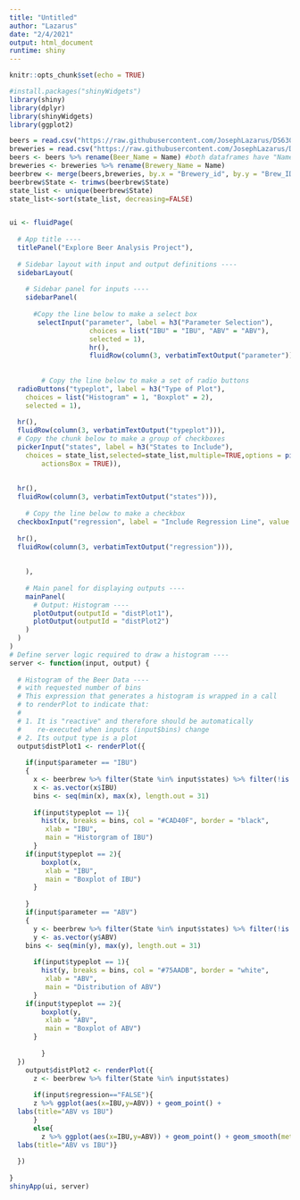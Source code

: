 ```yaml
---
title: "Untitled"
author: "Lazarus"
date: "2/4/2021"
output: html_document
runtime: shiny
---
```


```r
knitr::opts_chunk$set(echo = TRUE)
```

```r
#install.packages("shinyWidgets")
library(shiny)
library(dplyr)
library(shinyWidgets)
library(ggplot2)

beers = read.csv("https://raw.githubusercontent.com/JosephLazarus/DS6306_Study1/main/Beers.csv", header = TRUE)
breweries = read.csv("https://raw.githubusercontent.com/JosephLazarus/DS6306_Study1/main/Breweries.csv", header = TRUE)
beers <- beers %>% rename(Beer_Name = Name) #both dataframes have "Name"
breweries <- breweries %>% rename(Brewery_Name = Name)
beerbrew <- merge(beers,breweries, by.x = "Brewery_id", by.y = "Brew_ID")
beerbrew$State <- trimws(beerbrew$State)
state_list <- unique(beerbrew$State)
state_list<-sort(state_list, decreasing=FALSE)


ui <- fluidPage(
  
  # App title ----
  titlePanel("Explore Beer Analysis Project"),
  
  # Sidebar layout with input and output definitions ----
  sidebarLayout(
    
    # Sidebar panel for inputs ----
    sidebarPanel(
      
      #Copy the line below to make a select box 
       selectInput("parameter", label = h3("Parameter Selection"), 
                    choices = list("IBU" = "IBU", "ABV" = "ABV"), 
                    selected = 1),
                    hr(),
                    fluidRow(column(3, verbatimTextOutput("parameter"))),
      
       
        # Copy the line below to make a set of radio buttons
  radioButtons("typeplot", label = h3("Type of Plot"),
    choices = list("Histogram" = 1, "Boxplot" = 2), 
    selected = 1),
  
  hr(),
  fluidRow(column(3, verbatimTextOutput("typeplot"))), 
  # Copy the chunk below to make a group of checkboxes
  pickerInput("states", label = h3("States to Include"), 
    choices = state_list,selected=state_list,multiple=TRUE,options = pickerOptions(
        actionsBox = TRUE)),
  
  
  hr(),
  fluidRow(column(3, verbatimTextOutput("states"))),
  
    # Copy the line below to make a checkbox
  checkboxInput("regression", label = "Include Regression Line", value = FALSE),
  
  hr(),
  fluidRow(column(3, verbatimTextOutput("regression"))),
  
  
    ),
    
    # Main panel for displaying outputs ----
    mainPanel(
      # Output: Histogram ----
      plotOutput(outputId = "distPlot1"),
      plotOutput(outputId = "distPlot2")
    )
  )
)
# Define server logic required to draw a histogram ----
server <- function(input, output) {
  
  # Histogram of the Beer Data ----
  # with requested number of bins
  # This expression that generates a histogram is wrapped in a call
  # to renderPlot to indicate that:
  #
  # 1. It is "reactive" and therefore should be automatically
  #    re-executed when inputs (input$bins) change
  # 2. Its output type is a plot
  output$distPlot1 <- renderPlot({
    
    if(input$parameter == "IBU")
    {
      x <- beerbrew %>% filter(State %in% input$states) %>% filter(!is.na(IBU))
      x <- as.vector(x$IBU)
      bins <- seq(min(x), max(x), length.out = 31)
    
      if(input$typeplot == 1){
        hist(x, breaks = bins, col = "#CAD40F", border = "black",
         xlab = "IBU",
         main = "Historgram of IBU")
      }
    if(input$typeplot == 2){
        boxplot(x, 
         xlab = "IBU",
         main = "Boxplot of IBU")
      }
    
    }
    if(input$parameter == "ABV")
    {
      y <- beerbrew %>% filter(State %in% input$states) %>% filter(!is.na(ABV))
      y <- as.vector(y$ABV)
    bins <- seq(min(y), max(y), length.out = 31)
    
      if(input$typeplot == 1){
        hist(y, breaks = bins, col = "#75AADB", border = "white",
         xlab = "ABV",
         main = "Distribution of ABV")
      }
    if(input$typeplot == 2){
        boxplot(y, 
         xlab = "ABV",
         main = "Boxplot of ABV")
      }
    
        }
  })
    output$distPlot2 <- renderPlot({
      z <- beerbrew %>% filter(State %in% input$states) 
      
      if(input$regression=="FALSE"){
      z %>% ggplot(aes(x=IBU,y=ABV)) + geom_point() +
  labs(title="ABV vs IBU")
      }
      else{
        z %>% ggplot(aes(x=IBU,y=ABV)) + geom_point() + geom_smooth(method='lm') +
  labs(title="ABV vs IBU")}
      
  })
    
}
shinyApp(ui, server)

```